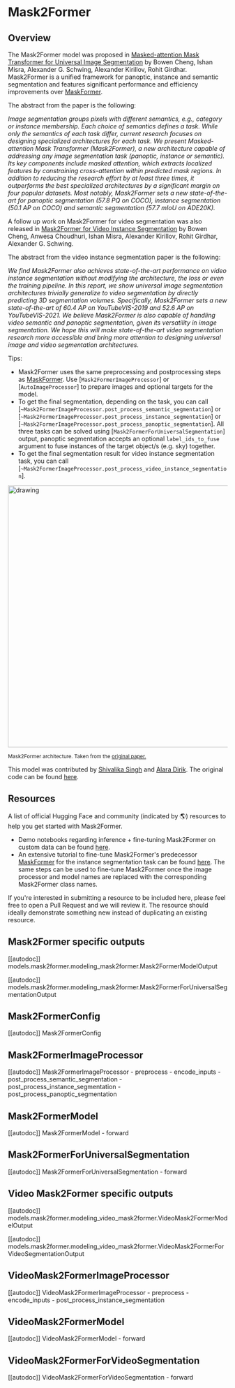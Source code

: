 <!--Copyright 2022 The HuggingFace Team. All rights reserved.

Licensed under the Apache License, Version 2.0 (the "License"); you may not use this file except in compliance with
the License. You may obtain a copy of the License at

http://www.apache.org/licenses/LICENSE-2.0

Unless required by applicable law or agreed to in writing, software distributed under the License is distributed on
an "AS IS" BASIS, WITHOUT WARRANTIES OR CONDITIONS OF ANY KIND, either express or implied. See the License for the
specific language governing permissions and limitations under the License.
-->

# Mask2Former

## Overview

The Mask2Former model was proposed in [Masked-attention Mask Transformer for Universal Image Segmentation](https://arxiv.org/abs/2112.01527) by Bowen Cheng, Ishan Misra, Alexander G. Schwing, Alexander Kirillov, Rohit Girdhar. Mask2Former is a unified framework for panoptic, instance and semantic segmentation and features significant performance and efficiency improvements over [MaskFormer](maskformer).

The abstract from the paper is the following:

*Image segmentation groups pixels with different semantics, e.g., category or instance membership. Each choice
of semantics defines a task. While only the semantics of each task differ, current research focuses on designing specialized architectures for each task. We present Masked-attention Mask Transformer (Mask2Former), a new architecture capable of addressing any image segmentation task (panoptic, instance or semantic). Its key components include masked attention, which extracts localized features by constraining cross-attention within predicted mask regions. In addition to reducing the research effort by at least three times, it outperforms the best specialized architectures by a significant margin on four popular datasets. Most notably, Mask2Former sets a new state-of-the-art for panoptic segmentation (57.8 PQ on COCO), instance segmentation (50.1 AP on COCO) and semantic segmentation (57.7 mIoU on ADE20K).*

A follow up work on Mask2Former for video segmentation was also released in [Mask2Former for Video Instance Segmentation](https://arxiv.org/abs/2112.10764) by Bowen Cheng, Anwesa Choudhuri, Ishan Misra, Alexander Kirillov, Rohit Girdhar, Alexander G. Schwing. 

The abstract from the video instance segmentation paper is the following:

*We find Mask2Former also achieves state-of-the-art performance on video instance segmentation without modifying the architecture, the loss or even the training pipeline. In this report, we show universal image segmentation architectures trivially generalize to video segmentation by directly predicting 3D segmentation volumes. Specifically, Mask2Former sets a new state-of-the-art of 60.4 AP on YouTubeVIS-2019 and 52.6 AP on YouTubeVIS-2021. We believe Mask2Former is also capable of handling video semantic and panoptic segmentation, given its versatility in image segmentation. We hope this will make state-of-the-art video segmentation research more accessible and bring more attention to designing universal image and video segmentation architectures.*

Tips:
- Mask2Former uses the same preprocessing and postprocessing steps as [MaskFormer](maskformer). Use [`Mask2FormerImageProcessor`] or [`AutoImageProcessor`] to prepare images and optional targets for the model.
- To get the final segmentation, depending on the task, you can call [`~Mask2FormerImageProcessor.post_process_semantic_segmentation`] or [`~Mask2FormerImageProcessor.post_process_instance_segmentation`] or [`~Mask2FormerImageProcessor.post_process_panoptic_segmentation`]. All three tasks can be solved using [`Mask2FormerForUniversalSegmentation`] output, panoptic segmentation accepts an optional `label_ids_to_fuse` argument to fuse instances of the target object/s (e.g. sky) together.
- To get the final segmentation result for video instance segmentation task, you can call [`~Mask2FormerImageProcessor.post_process_video_instance_segmentation`].

<img src="https://huggingface.co/datasets/huggingface/documentation-images/resolve/main/transformers/model_doc/mask2former_architecture.jpg" alt="drawing" width="600"/>

<small> Mask2Former architecture. Taken from the <a href="https://arxiv.org/abs/2112.01527">original paper.</a> </small>

This model was contributed by [Shivalika Singh](https://huggingface.co/shivi) and [Alara Dirik](https://huggingface.co/adirik). The original code can be found [here](https://github.com/facebookresearch/Mask2Former).

## Resources

A list of official Hugging Face and community (indicated by 🌎) resources to help you get started with Mask2Former.

- Demo notebooks regarding inference + fine-tuning Mask2Former on custom data can be found [here](https://github.com/NielsRogge/Transformers-Tutorials/tree/master/Mask2Former).
- An extensive tutorial to fine-tune Mask2Former's predecessor [MaskFormer](maskformer) for the instance segmentation task can be found [here](https://pyimagesearch.com/2023/03/13/train-a-maskformer-segmentation-model-with-hugging-face-transformers/). The same steps can be used to fine-tune Mask2Former once the image processor and model names are replaced with the corresponding Mask2Former class names.

If you're interested in submitting a resource to be included here, please feel free to open a Pull Request and we will review it.
The resource should ideally demonstrate something new instead of duplicating an existing resource.

## Mask2Former specific outputs

[[autodoc]] models.mask2former.modeling_mask2former.Mask2FormerModelOutput

[[autodoc]] models.mask2former.modeling_mask2former.Mask2FormerForUniversalSegmentationOutput

## Mask2FormerConfig

[[autodoc]] Mask2FormerConfig

## Mask2FormerImageProcessor

[[autodoc]] Mask2FormerImageProcessor
    - preprocess
    - encode_inputs
    - post_process_semantic_segmentation
    - post_process_instance_segmentation
    - post_process_panoptic_segmentation

## Mask2FormerModel

[[autodoc]] Mask2FormerModel
    - forward

## Mask2FormerForUniversalSegmentation

[[autodoc]] Mask2FormerForUniversalSegmentation
    - forward

## Video Mask2Former specific outputs

[[autodoc]] models.mask2former.modeling_video_mask2former.VideoMask2FormerModelOutput

[[autodoc]] models.mask2former.modeling_video_mask2former.VideoMask2FormerForVideoSegmentationOutput


## VideoMask2FormerImageProcessor

[[autodoc]] VideoMask2FormerImageProcessor
    - preprocess
    - encode_inputs
    - post_process_instance_segmentation

## VideoMask2FormerModel

[[autodoc]] VideoMask2FormerModel
    - forward

## VideoMask2FormerForVideoSegmentation

[[autodoc]] VideoMask2FormerForVideoSegmentation
    - forward